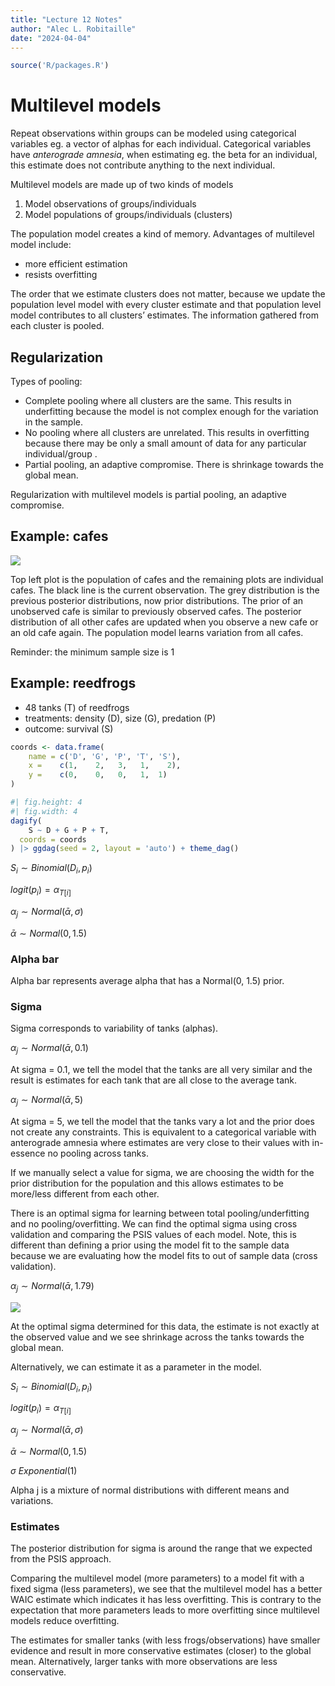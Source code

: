 ```yaml
---
title: "Lecture 12 Notes"
author: "Alec L. Robitaille"
date: "2024-04-04"
---
```


```r
source('R/packages.R')
```


# Multilevel models

Repeat observations within groups can be modeled using categorical variables eg.
a vector of alphas for each individual. Categorical variables have 
*anterograde amnesia*, when estimating eg. the beta for an individual, 
this estimate does not contribute anything to the next individual. 

Multilevel models are made up of two kinds of models

1. Model observations of groups/individuals 
1. Model populations of groups/individuals (clusters)

The population model creates a kind of memory. Advantages of multilevel model
include: 

- more efficient estimation 
- resists overfitting

The order that we estimate clusters does not matter, because we update the 
population level model with every cluster estimate and that 
population level model contributes to all clusters' estimates. The 
information gathered from each cluster is pooled. 


## Regularization

Types of pooling:

- Complete pooling where all clusters are the same. This results in underfitting 
because the model is not complex enough for the variation in the sample.
- No pooling where all clusters are unrelated. This results in overfitting because 
there may be only a small amount of data for any particular individual/group .
- Partial pooling, an adaptive compromise. There is shrinkage towards
the global mean.

Regularization with multilevel models is partial pooling, an adaptive 
compromise. 


## Example: cafes

![](../graphics/stat_rethinking_l12_slide14.png)

Top left plot is the population of cafes and the remaining plots are individual
cafes. The black line is the current observation. The grey distribution is the 
previous posterior distributions, now prior distributions. The prior of an 
unobserved cafe is similar to previously observed cafes. The posterior
distribution of all other cafes are updated when you observe a new cafe
or an old cafe again. The population model learns variation from all cafes. 

Reminder: the minimum sample size is 1

## Example: reedfrogs

- 48 tanks (T) of reedfrogs
- treatments: density (D), size (G), predation (P)
- outcome: survival (S)

```r
coords <- data.frame(
	name = c('D', 'G', 'P', 'T', 'S'),
	x =    c(1,    2,   3,   1,    2),
	y =    c(0,    0,   0,   1,  1)
)
```

```r
#| fig.height: 4
#| fig.width: 4 
dagify(
	S ~ D + G + P + T,
  coords = coords
) |> ggdag(seed = 2, layout = 'auto') + theme_dag()
```


$S_{i} \sim Binomial(D_{i}, p_{i})$

$logit(p_{i}) = \alpha_{T[i]}$

$\alpha_{j} \sim Normal(\bar{\alpha}, \sigma)$

$\bar{\alpha} \sim Normal(0, 1.5)$


<!-- ![](../graphics/stat_rethinking_l12_slide34.png) -->


### Alpha bar

Alpha bar represents average alpha that has a Normal(0, 1.5) prior. 

### Sigma

Sigma corresponds to variability of tanks (alphas). 

$\alpha_{j} \sim Normal(\bar{\alpha}, 0.1)$

At sigma = 0.1, we tell the model that the tanks are all very 
similar and the result is estimates for each tank that are 
all close to the average tank.  

$\alpha_{j} \sim Normal(\bar{\alpha}, 5)$

At sigma = 5, we tell the model that the tanks vary a lot and the prior does not
create any constraints. This is equivalent to a categorical variable with
anterograde amnesia where estimates are very close to their values with in-essence
no pooling across tanks.

If we manually select a value for sigma, we are choosing the width for the 
prior distribution for the population and this allows estimates to be 
more/less different from each other. 

There is an optimal sigma for learning between total pooling/underfitting and no
pooling/overfitting. We can find the optimal sigma using cross validation and
comparing the PSIS values of each model. Note, this is different than defining a
prior using the model fit to the sample data because we are evaluating how the
model fits to out of sample data (cross validation).

$\alpha_{j} \sim Normal(\bar{\alpha}, 1.79)$

![](../graphics/stat_rethinking_l12_slide38.png)

At the optimal sigma determined for this data, the estimate is not exactly at
the observed value and we see shrinkage across the tanks towards the global
mean.


Alternatively, we can estimate it as a parameter in the model. 

$S_{i} \sim Binomial(D_{i}, p_{i})$

$logit(p_{i}) = \alpha_{T[i]}$

$\alpha_{j} \sim Normal(\bar{\alpha}, \sigma)$

$\bar{\alpha} \sim Normal(0, 1.5)$

$\sigma ~  Exponential(1)$

Alpha j is a mixture of normal distributions with different means and variations. 


### Estimates

The posterior distribution for sigma is around the range that we expected 
from the PSIS approach. 

Comparing the multilevel model (more parameters) to a model fit with a fixed
sigma (less parameters), we see that the multilevel model has a better WAIC
estimate which indicates it has less overfitting. This is contrary to the
expectation that more parameters leads to more overfitting since multilevel
models reduce overfitting.

The estimates for smaller tanks (with less frogs/observations) have smaller
evidence and result in more conservative estimates (closer) to the global mean.
Alternatively, larger tanks with more observations are less conservative.

